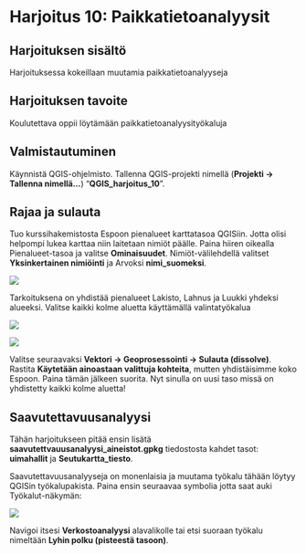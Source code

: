 # Harjoitus 10: Paikkatietoanalyysit

## Harjoituksen sisältö

Harjoituksessa kokeillaan muutamia paikkatietoanalyyseja

## Harjoituksen tavoite

Koulutettava oppii löytämään paikkatietoanalyysityökaluja

## Valmistautuminen

Käynnistä QGIS-ohjelmisto. Tallenna QGIS-projekti nimellä (**Projekti → Tallenna nimellä…**) “**QGIS_harjoitus_10**”.

## Rajaa ja sulauta

Tuo kurssihakemistosta Espoon pienalueet karttatasoa QGISiin. Jotta olisi helpompi lukea karttaa niin laitetaan nimiöt päälle. Paina hiiren oikealla Pienalueet-tasoa ja valitse **Ominaisuudet**. Nimiöt-välilehdellä valitset **Yksinkertainen nimiöinti** ja Arvoksi **nimi_suomeksi**. 

![](img/harjoitus_11/image1.png)

Tarkoituksena on yhdistää pienalueet Lakisto, Lahnus ja Luukki yhdeksi alueeksi. Valitse kaikki kolme aluetta käyttämällä valintatyökalua

![](img/harjoitus_3/image8.png) 

![](img/harjoitus_11/image2.png)

Valitse seuraavaksi **Vektori -> Geoprosessointi -> Sulauta (dissolve)**. Rastita **Käytetään ainoastaan valittuja kohteita**, mutten yhdistäisimme koko Espoon. Paina tämän jälkeen suorita. Nyt sinulla on uusi taso missä on yhdistetty kaikki kolme aluetta!


## Saavutettavuusanalyysi
Tähän harjoitukseen pitää ensin lisätä **saavutettvauusanalyysi_aineistot.gpkg** tiedostosta kahdet tasot: **uimahallit** ja **Seutukartta_tiesto**. 

Saavutettavuusanalyyseja on monenlaisia ja muutama työkalu tähään löytyy QGISin työkalupakista. Paina ensin seuraavaa symbolia jotta saat auki Työkalut-näkymän:

![](img/harjoitus_11/image2.png)

Navigoi itsesi **Verkostoanalyysi** alavalikolle tai etsi suoraan työkalu nimeltään **Lyhin polku (pisteestä tasoon)**. 
